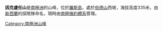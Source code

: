 {{Coord|77|15|S|166|26|E|source:GNIS|display=title}}

'''因克盧任山'''是[[南極洲|南極洲]]的山峰，位於[[羅斯島|羅斯島]]，處於[[伯德山|伯德山]]西坡，海拔高度335米，由[[新西蘭|新西蘭]]的探險隊命名，現時由[[南極條約體系|南極條約體系]]管理。

{{DEFAULTSORT:Inclusion Hill}}
[[Category:南極洲山峰|Category:南極洲山峰]]


{{RossIsland-geo-stub}}